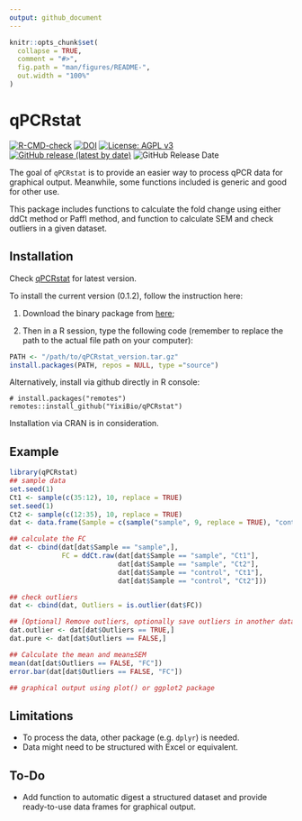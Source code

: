 ```yaml
---
output: github_document
---
```


<!-- README.md is generated from README.Rmd. Please edit that file -->

```r
knitr::opts_chunk$set(
  collapse = TRUE,
  comment = "#>",
  fig.path = "man/figures/README-",
  out.width = "100%"
)
```

# qPCRstat

<!-- badges: start -->

[![R-CMD-check](https://github.com/YixiBio/qPCRstat/actions/workflows/R-CMD-check.yaml/badge.svg)](https://github.com/YixiBio/qPCRstat/actions/workflows/R-CMD-check.yaml) [![DOI](https://zenodo.org/badge/513131897.svg)](https://zenodo.org/badge/latestdoi/513131897) [![License: AGPL v3](https://img.shields.io/badge/License-AGPL_v3-blue.svg)](https://www.gnu.org/licenses/agpl-3.0) [![GitHub release (latest by date)](https://img.shields.io/github/v/release/YixiBio/qPCRstat?label=lastest&logo=release)](https://github.com/YixiBio/qPCRstat/releases/latest/) ![GitHub Release Date](https://img.shields.io/github/release-date/YixiBio/qPCRstat?logo=release-date)

<!-- badges: end -->

The goal of `qPCRstat` is to provide an easier way to process qPCR data for graphical output. Meanwhile, some functions included is generic and good for other use.

This package includes functions to calculate the fold change using either ddCt method or Paffl method, and function to calculate SEM and check outliers in a given dataset.

## Installation

Check [qPCRstat](https://dev.yiximeta.com/bio/qPCR/qPCRstat/) for latest version.

To install the current version (0.1.2), follow the instruction here:

1.  Download the binary package from [here](https://dev.yiximeta.com/resources/code/Rpackage/qPCRstat/latest/);

2.  Then in a R session, type the following code (remember to replace the path to the actual file path on your computer):

``` r
PATH <- "/path/to/qPCRstat_version.tar.gz"
install.packages(PATH, repos = NULL, type ="source")
```

Alternatively, install via github directly in R console:

    # install.packages("remotes")
    remotes::install_github("YixiBio/qPCRstat")

Installation via CRAN is in consideration.

## Example

```r
library(qPCRstat)
## sample data
set.seed(1)
Ct1 <- sample(c(35:12), 10, replace = TRUE)
set.seed(1)
Ct2 <- sample(c(12:35), 10, replace = TRUE)
dat <- data.frame(Sample = c(sample("sample", 9, replace = TRUE), "control"), Ct1 = Ct1, Ct2 = Ct2)

## calculate the FC
dat <- cbind(dat[dat$Sample == "sample",], 
             FC = ddCt.raw(dat[dat$Sample == "sample", "Ct1"], 
                           dat[dat$Sample == "sample", "Ct2"], 
                           dat[dat$Sample == "control", "Ct1"],
                           dat[dat$Sample == "control", "Ct2"]))

## check outliers
dat <- cbind(dat, Outliers = is.outlier(dat$FC))

## [Optional] Remove outliers, optionally save outliers in another data frame. 
dat.outlier <- dat[dat$Outliers == TRUE,]
dat.pure <- dat[dat$Outliers == FALSE,]

## Calculate the mean and mean±SEM
mean(dat[dat$Outliers == FALSE, "FC"])
error.bar(dat[dat$Outliers == FALSE, "FC"])

## graphical output using plot() or ggplot2 package
```

## Limitations

-   To process the data, other package (e.g. `dplyr`) is needed.
-   Data might need to be structured with Excel or equivalent.

## To-Do

-   Add function to automatic digest a structured dataset and provide ready-to-use data frames for graphical output.
